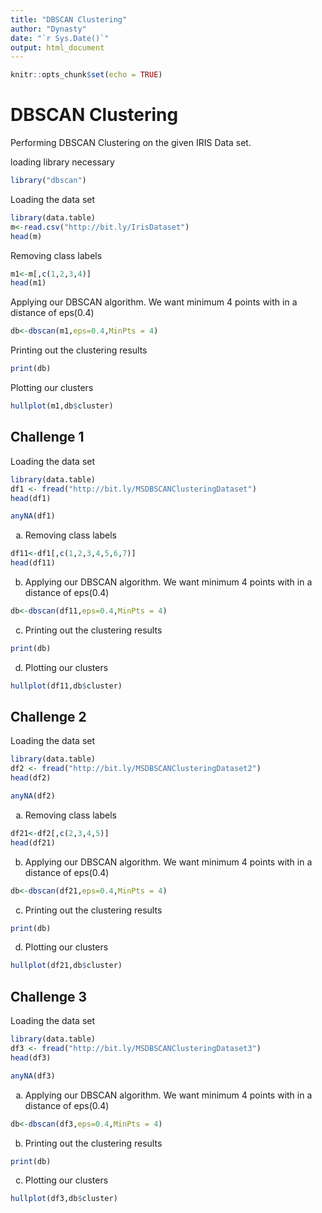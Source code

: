 ---
title: "DBSCAN Clustering"
author: "Dynasty"
date: "`r Sys.Date()`"
output: html_document
---

```{r setup, include=FALSE}
knitr::opts_chunk$set(echo = TRUE)
```

# **DBSCAN Clustering**

Performing DBSCAN Clustering on the given IRIS Data set.

loading library necessary
```{r}
library("dbscan")
```

Loading the data set
```{r}
library(data.table)
m<-read.csv("http://bit.ly/IrisDataset")
head(m)
```


Removing class labels
```{r}
m1<-m[,c(1,2,3,4)]
head(m1)
```

 Applying our DBSCAN algorithm. We want minimum 4 points with in a distance of eps(0.4)
```{r}
db<-dbscan(m1,eps=0.4,MinPts = 4)
```

Printing out the clustering results
```{r}
print(db)
```


Plotting our clusters
```{r}
hullplot(m1,db$cluster)
```


## **Challenge 1**


Loading the data set
```{r}
library(data.table)
df1 <- fread("http://bit.ly/MSDBSCANClusteringDataset")
head(df1)
```
```{r}
anyNA(df1)
```
a. Removing class labels
```{r}
df11<-df1[,c(1,2,3,4,5,6,7)]
head(df11)
```

b. Applying our DBSCAN algorithm. We want minimum 4 points with in a distance of eps(0.4)
```{r}
db<-dbscan(df11,eps=0.4,MinPts = 4)
```

c. Printing out the clustering results
```{r}
print(db)
```

d. Plotting our clusters
```{r}
hullplot(df11,db$cluster)
```

## **Challenge 2**

Loading the data set
```{r}
library(data.table)
df2 <- fread("http://bit.ly/MSDBSCANClusteringDataset2")
head(df2)
```

```{r}
anyNA(df2)
```

a. Removing class labels
```{r}
df21<-df2[,c(2,3,4,5)]
head(df21)
```


b. Applying our DBSCAN algorithm. We want minimum 4 points with in a distance of eps(0.4)
```{r}
db<-dbscan(df21,eps=0.4,MinPts = 4)
```

c. Printing out the clustering results
```{r}
print(db)
```

d. Plotting our clusters
```{r}
hullplot(df21,db$cluster)
```

## **Challenge 3**

Loading the data set
```{r}
library(data.table)
df3 <- fread("http://bit.ly/MSDBSCANClusteringDataset3")
head(df3)
```

```{r}
anyNA(df3)
```

a. Applying our DBSCAN algorithm. We want minimum 4 points with in a distance of eps(0.4)
```{r}
db<-dbscan(df3,eps=0.4,MinPts = 4)
```

b. Printing out the clustering results
```{r}
print(db)
```

c. Plotting our clusters
```{r}
hullplot(df3,db$cluster)
```

